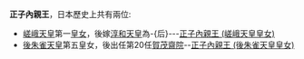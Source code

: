 '''正子內親王'''，日本歷史上共有兩位:
*[[嵯峨天皇|嵯峨天皇]]第一[[皇女|皇女]]，後嫁[[淳和天皇|淳和天皇]]為-{后}---[[正子內親王_(嵯峨天皇皇女)|正子內親王 (嵯峨天皇皇女)]]
*[[後朱雀天皇|後朱雀天皇]]第五皇女，後出任第20任[[賀茂齋院|賀茂齋院]]--[[正子內親王_(後朱雀天皇皇女)|正子內親王 (後朱雀天皇皇女)]]




{{disambig|Cat=五字人名消歧義}}